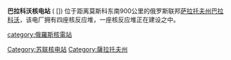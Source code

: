 {{Infobox power station
|name                = 巴拉科沃核电站
|image               = BalakovoNPP1.jpg
|image_caption       =巴拉科沃核電站
|location_map        = Russia
|country             = 俄羅斯
|lat_d   = 52
|lat_m   = 5
|lat_s   = 28
|lat_NS  = N
|long_d  = 47
|long_m  = 57
|long_s  = 19
|long_EW = E
|coordinates_type    = region:RU_type:landmark
|coordinates_display = title
|operator            = {{link-en|Rosenergoatom|Rosenergoatom}}
|construction_began  = 1980年12月1日
|commissioned        = 1986年5月23日
|decommissioned      = 
|reactors_operate_mw = 4 x 1,000 [[Megawatt|MW]]
|reactors_const_mw   = 1 x 1,000 [[Megawatt|MW]]
|average_annual_gen  = 29,062
|average_annual_year = 2006
|net_generation      = 387,580
|status              = O
|website             = 
|as_of               = 2007年7月22日
}}

'''巴拉科沃核电站''' ({{lang-ru|Балаковская АЭС}} [{{Audio|Ru-Балаковская атомная электростанция.ogg|pronunciation}}]) 位于距离莫斯科东南900公里的俄罗斯联邦[[萨拉托夫州|萨拉托夫州]][[巴拉科沃|巴拉科沃]]，该电厂拥有四座核反应堆，一座核反应堆正在建设之中。

{{Nuclear power in Russia}}

[[Category:苏联核电站|Category:苏联核电站]]
[[category:俄羅斯核電站|category:俄羅斯核電站]]
[[Category:薩拉托夫州|Category:薩拉托夫州]]